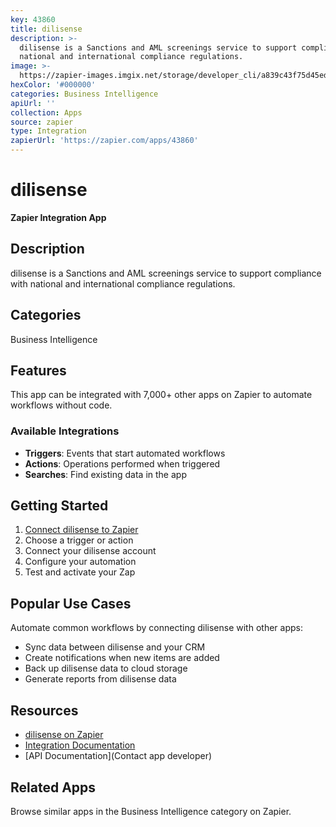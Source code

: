 ```yaml
---
key: 43860
title: dilisense
description: >-
  dilisense is a Sanctions and AML screenings service to support compliance with
  national and international compliance regulations.
image: >-
  https://zapier-images.imgix.net/storage/developer_cli/a839c43f75d45ed4b58f87d91b64db03.png?auto=format%2Ccompress&ixlib=python-3.0.0&q=50
hexColor: '#000000'
categories: Business Intelligence
apiUrl: ''
collection: Apps
source: zapier
type: Integration
zapierUrl: 'https://zapier.com/apps/43860'
---
```

# dilisense

**Zapier Integration App**

## Description

dilisense is a Sanctions and AML screenings service to support compliance with national and international compliance regulations.

## Categories

Business Intelligence

## Features

This app can be integrated with 7,000+ other apps on Zapier to automate workflows without code.

### Available Integrations

- **Triggers**: Events that start automated workflows
- **Actions**: Operations performed when triggered
- **Searches**: Find existing data in the app

## Getting Started

1. [Connect dilisense to Zapier](https://zapier.com/apps/43860)
2. Choose a trigger or action
3. Connect your dilisense account
4. Configure your automation
5. Test and activate your Zap

## Popular Use Cases

Automate common workflows by connecting dilisense with other apps:

- Sync data between dilisense and your CRM
- Create notifications when new items are added
- Back up dilisense data to cloud storage
- Generate reports from dilisense data

## Resources

- [dilisense on Zapier](https://zapier.com/apps/43860)
- [Integration Documentation](https://zapier.com/apps/43860/integrations)
- [API Documentation](Contact app developer)

## Related Apps

Browse similar apps in the Business Intelligence category on Zapier.
